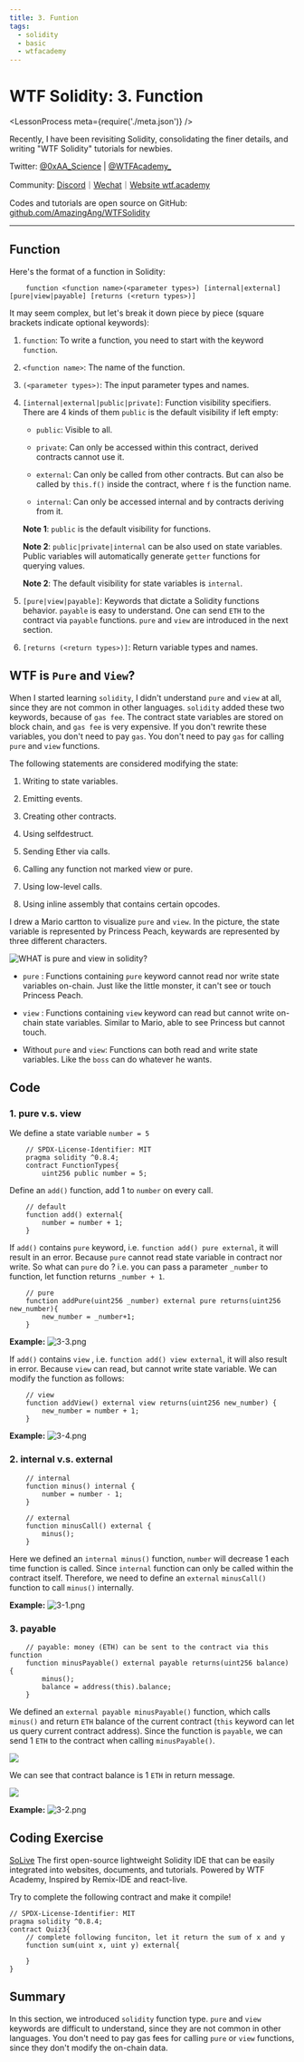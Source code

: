 ```yaml
---
title: 3. Funtion
tags:
  - solidity
  - basic
  - wtfacademy
---
```


# WTF Solidity: 3. Function

<LessonProcess meta={require('./meta.json')} />

Recently, I have been revisiting Solidity, consolidating the finer details, and writing "WTF Solidity" tutorials for newbies. 

Twitter: [@0xAA_Science](https://twitter.com/0xAA_Science) | [@WTFAcademy_](https://twitter.com/WTFAcademy_)

Community: [Discord](https://discord.gg/5akcruXrsk)｜[Wechat](https://docs.google.com/forms/d/e/1FAIpQLSe4KGT8Sh6sJ7hedQRuIYirOoZK_85miz3dw7vA1-YjodgJ-A/viewform?usp=sf_link)｜[Website wtf.academy](https://wtf.academy)

Codes and tutorials are open source on GitHub: [github.com/AmazingAng/WTFSolidity](https://github.com/AmazingAng/WTFSolidity)


---

## Function

Here's the format of a function in Solidity:

```solidity
    function <function name>(<parameter types>) [internal|external] [pure|view|payable] [returns (<return types>)]
```

It may seem complex, but let's break it down piece by piece (square brackets indicate optional keywords):


1. `function`: To write a function, you need to start with the keyword `function`.

2. `<function name>`: The name of the function.

3. `(<parameter types>)`: The input parameter types and names.

3. `[internal|external|public|private]`: Function visibility specifiers. There are 4 kinds of them `public` is the default visibility if left empty:

   - `public`: Visible to all.

   - `private`: Can only be accessed within this contract, derived contracts cannot use it.

   - `external`: Can only be called from other contracts. But can also be called by `this.f()` inside the contract, where `f` is the function name. 

   - `internal`: Can only be accessed internal and by contracts deriving from it.

    **Note 1**: `public` is the default visibility for functions.
    
    **Note 2**: `public|private|internal` can be also used on state variables. Public variables will automatically generate `getter` functions for querying values. 
    
    **Note 2**: The default visibility for state variables is `internal`.

4. `[pure|view|payable]`: Keywords that dictate a Solidity functions behavior. `payable` is easy to understand. One can send `ETH` to the contract via `payable` functions. `pure` and `view` are introduced in the next section.

5. `[returns (<return types>)]`: Return variable types and names.

## WTF is `Pure` and `View`?

When I started learning `solidity`, I didn't understand `pure` and `view` at all, since they are not common in other languages. `solidity` added these two keywords, because of `gas fee`. The contract state variables are stored on block chain, and `gas fee` is very expensive. If you don't rewrite these variables, you don't need to pay `gas`. You don't need to pay `gas` for calling  `pure` and `view` functions.

The following statements are considered modifying the state:

1. Writing to state variables.

2. Emitting events.

3. Creating other contracts.

4. Using selfdestruct.

5. Sending Ether via calls.

6. Calling any function not marked view or pure.

7. Using low-level calls.

8. Using inline assembly that contains certain opcodes.


I drew a Mario cartton to visualize `pure` and `view`. In the picture, the state variable is represented by Princess Peach, keywards are represented by three different characters.

![WHAT is pure and view in solidity?](https://images.mirror-media.xyz/publication-images/1B9kHsTYnDY_QURSWMmPb.png?height=1028&width=1758)

- `pure` : Functions containing `pure` keyword cannot read nor write state variables on-chain. Just like the little monster, it can't see or touch Princess Peach.

- `view` : Functions containing `view` keyword can read but cannot write on-chain state variables. Similar to Mario, able to see Princess but cannot touch.

- Without `pure` and `view`: Functions can both read and write state variables. Like the `boss` can do whatever he wants.

## Code

### 1. pure v.s. view

We define a state variable `number = 5`

```solidity
    // SPDX-License-Identifier: MIT
    pragma solidity ^0.8.4;
    contract FunctionTypes{
        uint256 public number = 5;
```

Define an `add()` function, add 1 to `number` on every call.

```solidity
    // default
    function add() external{
        number = number + 1;
    }
```

If `add()` contains `pure` keyword, i.e. `function add() pure external`, it will result in an error. Because `pure` cannot read state variable in contract nor write. So what can `pure` do ? i.e. you can pass a parameter `_number` to function, let function returns `_number + 1`.

```solidity
    // pure
    function addPure(uint256 _number) external pure returns(uint256 new_number){
        new_number = _number+1;
    }
```

**Example:**
![3-3.png](./img/3-3.png)

If `add()` contains `view` , i.e. `function add() view external`, it will also result in error. Because `view` can read, but cannot write state variable. We can modify the function as follows:

```solidity
    // view
    function addView() external view returns(uint256 new_number) {
        new_number = number + 1;
    }
```

**Example:**
![3-4.png](./img/3-4.png)

### 2. internal v.s. external

```solidity
    // internal
    function minus() internal {
        number = number - 1;
    }

    // external
    function minusCall() external {
        minus();
    }
```

Here we defined an `internal minus()` function, `number` will decrease 1 each time function is called. Since `internal` function can only be called within the contract itself. Therefore, we need to define an `external` `minusCall()` function to call `minus()` internally.

**Example:**
![3-1.png](./img/3-1.png)

### 3. payable

```solidity
    // payable: money (ETH) can be sent to the contract via this function
    function minusPayable() external payable returns(uint256 balance) {
        minus();
        balance = address(this).balance;
    }
```

We defined an `external payable minusPayable()` function, which calls `minus()` and return `ETH` balance of the current contract (`this` keyword can let us query current contract address). Since the function is `payable`, we can send 1 `ETH` to the contract when calling `minusPayable()`.

![](https://images.mirror-media.xyz/publication-images/ETDPN8myq7jFfAL8CUAFt.png?height=148&width=588)

We can see that contract balance is 1 `ETH` in return message.

![](https://images.mirror-media.xyz/publication-images/nGZ2pz0MvzgXuKrENJPYf.png?height=128&width=1130)

**Example:**
![3-2.png](./img/3-2.png)

## Coding Exercise

[SoLive](https://solive.wtf) The first open-source lightweight Solidity IDE that can be easily integrated into websites, documents, and tutorials. Powered by WTF Academy, Inspired by Remix-IDE and react-live.

Try to complete the following contract and make it compile!

```solidity solive height=400px
// SPDX-License-Identifier: MIT
pragma solidity ^0.8.4;
contract Quiz3{
    // complete following funciton, let it return the sum of x and y 
    function sum(uint x, uint y) external{

    }
}
```


## Summary

In this section, we introduced `solidity` function type. `pure` and `view` keywords are difficult to understand, since they are not common in other languages. You don't need to pay gas fees for calling `pure` or `view` functions, since they don't modify the on-chain data.